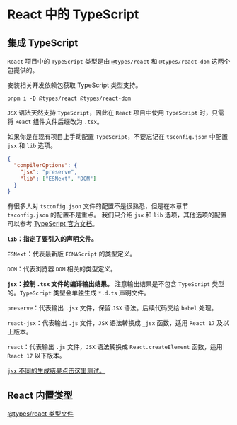 # React 中的 TypeScript

## 集成 TypeScript

`React` 项目中的 `TypeScript` 类型是由 `@types/react` 和 `@types/react-dom` 这两个包提供的。

安装相关开发依赖包获取 TypeScript 类型支持。

```shell
pnpm i -D @types/react @types/react-dom
```

`JSX` 语法天然支持 `TypeScript`，因此在 `React` 项目中使用 `TypeScript` 时，只需将 `React` 组件文件后缀改为 `.tsx`。

如果你是在现有项目上手动配置 `TypeScript`，不要忘记在 `tsconfig.json` 中配置 `jsx` 和 `lib` 选项。

```json
{
  "compilerOptions": {
    "jsx": "preserve",
    "lib": ["ESNext", "DOM"]
  }
}
```

有很多人对 `tsconfig.json` 文件的配置不是很熟悉，但是在本章节 `tsconfig.json` 的配置不是重点。
我们只介绍 `jsx` 和 `lib` 选项，其他选项的配置可以参考 [TypeScript 官方文档](https://www.typescriptlang.org/zh/tsconfig)。

**`lib`：指定了要引入的声明文件。**

`ESNext`：代表最新版 `ECMAScript` 的类型定义。

`DOM`：代表浏览器 `DOM` 相关的类型定义。

**`jsx`：控制 `.tsx` 文件的编译输出结果。** 注意输出结果是不包含 `TypeScript` 类型的。`TypeScript` 类型会单独生成 `*.d.ts` 声明文件。

`preserve`：代表输出 `.jsx` 文件，保留 `JSX` 语法。后续代码交给 `babel` 处理。

`react-jsx`：代表输出 `.js` 文件，`JSX` 语法转换成 `_jsx` 函数，适用 `React 17` 及以上版本。

`react`：代表输出 `.js` 文件，`JSX` 语法转换成 `React.createElement` 函数，适用 `React 17` 以下版本。

[`jsx` 不同的生成结果点击这里测试。](https://www.typescriptlang.org/zh/play?noImplicitAny=false&jsx=1&pretty=true&filetype=ts#code/JYOwLgpgTgZghgYwgAgEIFcxgPYgApTYAOAzsgN4BQyyuAwgDbAIDWAXMgBQCUyAvAD5kAN2zAAJgG5qyBAAtgDcVAggOAUQYQAtqrCUAvpUoJcJMGkw4Q-LuVohGzFgBpZCpSpsGOGLLgJiEl5BChkVMHQoG04ZGgAeACMrXAcnVj5yeiZWAwE4mgp5RWVVI0LkeIB6ZP8QfJpuaQNpIA)

## React 内置类型

[@types/react 类型文件](https://github.com/DefinitelyTyped/DefinitelyTyped/blob/master/types/react/index.d.ts)
